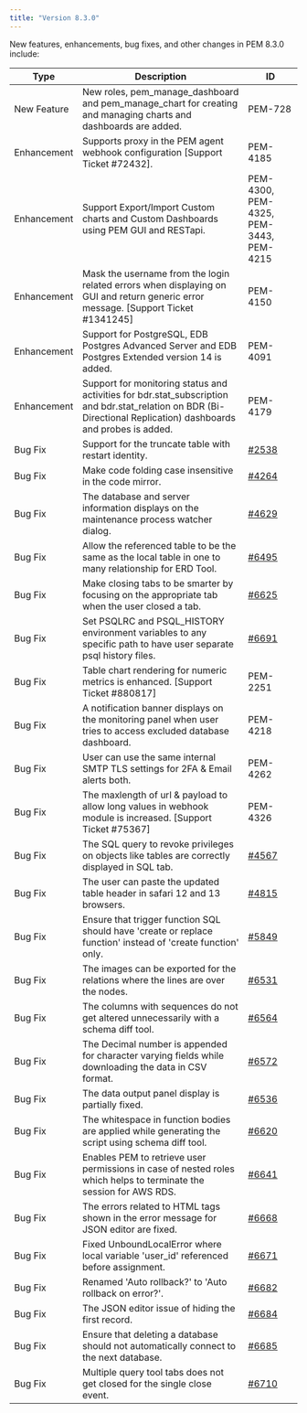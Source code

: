 ```yaml
---
title: "Version 8.3.0"
---
```


New features, enhancements, bug fixes, and other changes in PEM 8.3.0 include:

| Type        | Description                                                                                                                                                         | ID                                                   |
| ----------- | --------------------------------------------------------------------------------------------------------------------------------------------------------------------| ---------------------------------------------------- |
| New Feature | New roles, pem_manage_dashboard and pem_manage_chart for creating and managing charts and dashboards are added.                                                     | PEM-728                                              |
| Enhancement | Supports proxy in the PEM agent webhook configuration [Support Ticket #72432].                                                                                      | PEM-4185                                             |
| Enhancement | Support Export/Import Custom charts and Custom Dashboards using PEM GUI and RESTapi.                                                                                | PEM-4300, PEM-4325, PEM-3443, PEM-4215               |
| Enhancement | Mask the username from the login related errors when displaying on GUI and return generic error message. [Support Ticket #1341245]                                  | PEM-4150                                             |
| Enhancement | Support for PostgreSQL, EDB Postgres Advanced Server and EDB Postgres Extended version 14 is added.                                                                 | PEM-4091                                             |
| Enhancement | Support for monitoring status and activities for bdr.stat_subscription and bdr.stat_relation on BDR (Bi-Directional Replication) dashboards and probes is added.    | PEM-4179                                             |
| Bug Fix     | Support for the truncate table with restart identity.                                                                                                               | [#2538](https://redmine.postgresql.org/issues/2538)  |
| Bug Fix     | Make code folding case insensitive in the code mirror.                                                                                                              | [#4264](https://redmine.postgresql.org/issues/4264)  |
| Bug Fix     | The database and server information displays on the maintenance process watcher dialog.                                                                             | [#4629](https://redmine.postgresql.org/issues/4629)  |
| Bug Fix     | Allow the referenced table to be the same as the local table in one to many relationship for ERD Tool.                                                              | [#6495](https://redmine.postgresql.org/issues/6495)  |
| Bug Fix     | Make closing tabs to be smarter by focusing on the appropriate tab when the user closed a tab.                                                                      | [#6625](https://redmine.postgresql.org/issues/6625)  |
| Bug Fix     | Set PSQLRC and PSQL_HISTORY environment variables to any specific path to have user separate psql history files.                                                    | [#6691](https://redmine.postgresql.org/issues/6691)  |
| Bug Fix     | Table chart rendering for numeric metrics is enhanced. [Support Ticket #880817]                                                                                     | PEM-2251                                             |
| Bug Fix     | A notification banner displays on the monitoring panel when user tries to access excluded database dashboard.                                                       | PEM-4218                                             |
| Bug Fix     | User can use the same internal SMTP TLS settings for 2FA & Email alerts both.                                                                                       | PEM-4262                                             |
| Bug Fix     | The maxlength of url & payload to allow long values in webhook module is increased. [Support Ticket #75367]                                                         | PEM-4326                                             |
| Bug Fix     | The SQL query to revoke privileges on objects like tables are correctly displayed in SQL tab.                                                                       | [#4567](https://redmine.postgresql.org/issues/4567)  |
| Bug Fix     | The user can paste the updated table header in safari 12 and 13 browsers.                                                                                           | [#4815](https://redmine.postgresql.org/issues/4815)  |
| Bug Fix     | Ensure that trigger function SQL should have 'create or replace function' instead of 'create function' only.                                                        | [#5849](https://redmine.postgresql.org/issues/5849)  |
| Bug Fix     | The images can be exported for the relations where the lines are over the nodes.                                                                                    | [#6531](https://redmine.postgresql.org/issues/6531)  |
| Bug Fix     | The columns with sequences do not get altered unnecessarily with a schema diff tool.                                                                                | [#6564](https://redmine.postgresql.org/issues/6564)  |
| Bug Fix     | The Decimal number is appended for character varying fields while downloading the data in CSV format.                                                               | [#6572](https://redmine.postgresql.org/issues/6572)  |
| Bug Fix     | The data output panel display is partially fixed.                                                                                                                   | [#6536](https://redmine.postgresql.org/issues/6536)  |
| Bug Fix     | The whitespace in function bodies are applied while generating the script using schema diff tool.                                                                   | [#6620](https://redmine.postgresql.org/issues/6620)  |
| Bug Fix     | Enables PEM to retrieve user permissions in case of nested roles which helps to terminate the session for AWS RDS.                                                  | [#6641](https://redmine.postgresql.org/issues/6641)  |
| Bug Fix     | The errors related to HTML tags shown in the error message for JSON editor are fixed.                                                                               | [#6668](https://redmine.postgresql.org/issues/6668)  |
| Bug Fix     | Fixed UnboundLocalError where local variable 'user_id' referenced before assignment.                                                                                | [#6671](https://redmine.postgresql.org/issues/6671)  |
| Bug Fix     | Renamed 'Auto rollback?' to 'Auto rollback on error?'.                                                                                                              | [#6682](https://redmine.postgresql.org/issues/6682)  |
| Bug Fix     | The JSON editor issue of hiding the first record.                                                                                                                   | [#6684](https://redmine.postgresql.org/issues/6684)  |
| Bug Fix     | Ensure that deleting a database should not automatically connect to the next database.                                                                              | [#6685](https://redmine.postgresql.org/issues/6685)  |
| Bug Fix     | Multiple query tool tabs does not get closed for the single close event.                                                                                            | [#6710](https://redmine.postgresql.org/issues/6710)  |